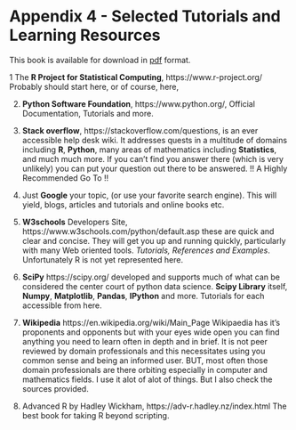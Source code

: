 # Appendix 4 - Selected Tutorials and Learning Resources

This book is available for download in [pdf](RPythonBookc.pdf) format.

1 The **R Project for Statistical Computing**, https://www.r-project.org/ Probably should start here, or of course, here,

2. **Python Software Foundation**, https://www.python.org/, Official Documentation, Tutorials and more.

3. **Stack overflow**, https://stackoverflow.com/questions, is an ever accessible help desk wiki. It addresses quests in a multitude of domains including **R**, **Python**, many areas of mathematics including **Statistics**, and much much more. If you can't find you answer there (which is very unlikely) you can put your question out there to be answered. !! A Highly Recommended Go To !!

4. Just **Google** your topic, (or use your favorite search engine). This will yield, blogs, articles and tutorials and online books etc.

5. **W3schools** Developers Site, https://www.w3schools.com/python/default.asp these are quick and clear and concise. They will get you up and running quickly, particularly with many Web oriented tools. *Tutorials, References and Examples*. Unfortunately R is not yet represented here.

6. **SciPy** https://scipy.org/ developed and supports much of what can be considered the center court of python data science. **Scipy Library** itself, **Numpy**, **Matplotlib**, **Pandas**, **IPython** and more. Tutorials for each accessible from here.

7. **Wikipedia** https://en.wikipedia.org/wiki/Main_Page Wikipaedia has it's proponents and opponents but with your eyes wide open you can find anything you need to learn often in depth and in brief. It is not peer reviewed by domain professionals and this necessitates using you common sense and being an informed user. BUT, most often those domain professionals are there orbiting especially in computer and mathematics fields. I use it alot of alot of things. But I also check the sources provided.

8. Advanced R by Hadley Wickham, https://adv-r.hadley.nz/index.html The best book for taking R beyond scripting.



